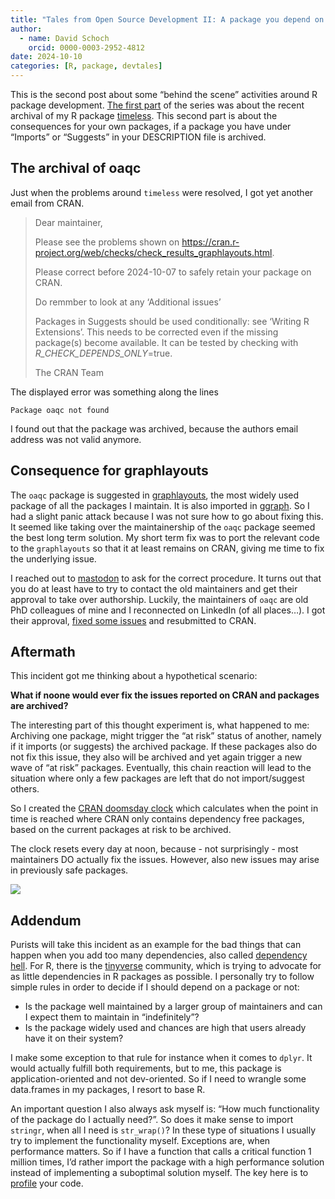 ```yaml
---
title: "Tales from Open Source Development II: A package you depend on is archived"
author:
  - name: David Schoch
    orcid: 0000-0003-2952-4812
date: 2024-10-10
categories: [R, package, devtales]
---
```


This is the second post about some "behind the scene" activities around R package development.
[The first part](https://blog.schochastics.net/posts/2024-09-25_tales-from-os-dev-001/index.html) of the series was about the recent archival of my R package [timeless](https://github.com/schochastics/timeless). This second part is about the consequences for your own packages, if a package you have under "Imports" or "Suggests" in your DESCRIPTION file is archived. 

## The archival of oaqc

Just when the problems around `timeless` were resolved, I got yet another email from CRAN.

>Dear maintainer,
>
>Please see the problems shown on
><https://cran.r-project.org/web/checks/check_results_graphlayouts.html>.
>
>Please correct before 2024-10-07 to safely retain your package on CRAN.
>
>Do remmber to look at any 'Additional issues'
>
>Packages in Suggests should be used conditionally: see 'Writing R Extensions'.
>This needs to be corrected even if the missing package(s) become available.
>It can be tested by checking with _R_CHECK_DEPENDS_ONLY_=true.
>
>The CRAN Team

The displayed error was something along the lines

```
Package oaqc not found
```

I found out that the package was archived, because the authors email address was not valid anymore.

## Consequence for graphlayouts

The `oaqc` package is suggested in [graphlayouts](https://github.com/schochastics/graphlayouts), the most widely used package of all the packages I maintain. It is also imported in [ggraph](https://CRAN.R-project.org/package=ggraph). So I had a slight panic attack because I was not sure how to go about fixing this. It seemed like taking over the maintainership of the `oaqc` package seemed the best long term solution. My short term fix was to port the relevant code to the `graphlayouts` so that it at least remains on CRAN, giving me time to fix the underlying issue. 

I reached out to [mastodon](https://fosstodon.org/@schochastics/113191145089648950) to ask for the correct procedure. It turns out that you do at least have to try to contact the old maintainers and get their approval to take over authorship. Luckily, the maintainers of `oaqc` are old PhD colleagues of mine and I reconnected on LinkedIn (of all places...). I got their approval, [fixed some issues](https://github.com/schochastics/oaqc) and resubmitted to CRAN.

## Aftermath

This incident got me thinking about a hypothetical scenario:  

**What if noone would ever fix the issues reported on CRAN and packages are archived?**

The interesting part of this thought experiment is, what happened to me: Archiving one package,
might trigger the "at risk" status of another, namely if it imports (or
suggests) the archived package. If these packages also do not fix this issue,
they also will be archived and yet again trigger a new wave of "at risk" packages.
Eventually, this chain reaction will lead to the situation where only a few
packages are left that do not import/suggest others. 

So I created the [CRAN doomsday clock](https://schochastics.github.io/cran-doomsday/) which calculates 
when the point in time is reached where CRAN only contains dependency free packages, 
based on the current packages at risk to be archived.

The clock resets every day at noon, because - not surprisingly - most
maintainers DO actually fix the issues. However, also new issues may arise in
previously safe packages.

![](clock.png){fig-align="center"}

## Addendum

Purists will take this incident as an example for the bad things that can happen when you
add too many dependencies, also called [dependency hell](https://en.wikipedia.org/wiki/Dependency_hell).
For R, there is the [tinyverse](https://cran.r-project.org/web/packages/pacs/vignettes/tinyverse.html) community,
which is trying to advocate for as little dependencies in R packages as possible. I personally try to follow 
simple rules in order to decide if I should depend on a package or not:

- Is the package well maintained by a larger group of maintainers and can I expect them to maintain in "indefinitely"?
- Is the package widely used and chances are high that users already have it on their system?

I make some exception to that rule for instance when it comes to `dplyr`. It would actually fulfill both requirements, but
to me, this package is application-oriented and not dev-oriented. So if I need to wrangle some data.frames in my packages, 
I resort to base R. 

An important question I also always ask myself is: "How much functionality of the package do I actually need?". So does it make sense
to import `stringr`, when all I need is `str_wrap()`? In these type of situations I usually try to implement the functionality myself. 
Exceptions are, when performance matters. So if I have a function that calls a critical function 1 million times, I'd rather import the package with a high performance solution instead of implementing a suboptimal solution myself. The key here is to [profile](https://bookdown.org/rdpeng/rprogdatascience/profiling-r-code.html) your code.

